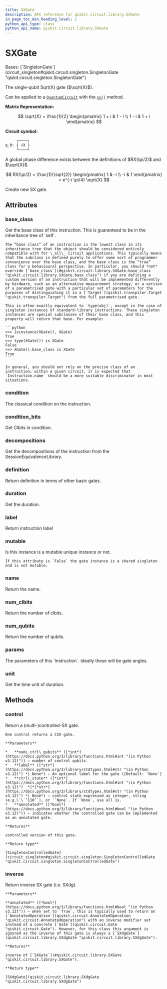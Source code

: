 ```yaml
---
title: SXGate
description: API reference for qiskit.circuit.library.SXGate
in_page_toc_min_heading_level: 1
python_api_type: class
python_api_name: qiskit.circuit.library.SXGate
---
```


# SXGate

<Class id="qiskit.circuit.library.SXGate" isDedicatedPage={true} github="https://github.com/Qiskit/qiskit/tree/main/qiskit/circuit/library/standard_gates/sx.py#L26-L135" signature="qiskit.circuit.library.SXGate(*args, _force_mutable=False, **kwargs)">
  Bases: [`SingletonGate`](circuit_singleton#qiskit.circuit.singleton.SingletonGate "qiskit.circuit.singleton.SingletonGate")

  The single-qubit Sqrt(X) gate ($\sqrt{X}$).

  Can be applied to a [`QuantumCircuit`](qiskit.circuit.QuantumCircuit "qiskit.circuit.QuantumCircuit") with the [`sx()`](qiskit.circuit.QuantumCircuit#sx "qiskit.circuit.QuantumCircuit.sx") method.

  **Matrix Representation:**

$$
\sqrt{X} = \frac{1}{2} \begin{pmatrix}
1 + i & 1 - i \\
1 - i & 1 + i
\end{pmatrix}
$$

  **Circuit symbol:**

  ```python
       ┌────┐
  q_0: ┤ √X ├
       └────┘
  ```

  <Admonition title="Note" type="note">
    A global phase difference exists between the definitions of $RX(\pi/2)$ and $\sqrt{X}$.

$$
RX(\pi/2) = \frac{1}{\sqrt{2}} \begin{pmatrix}
1 & -i \\
-i & 1
\end{pmatrix}
= e^{-i \pi/4} \sqrt{X}
$$
  </Admonition>

  Create new SX gate.

  ## Attributes

  ### base\_class

  <Attribute id="qiskit.circuit.library.SXGate.base_class" name="base_class">
    Get the base class of this instruction. This is guaranteed to be in the inheritance tree of `self`.

    The “base class” of an instruction is the lowest class in its inheritance tree that the object should be considered entirely compatible with for \_all\_ circuit applications. This typically means that the subclass is defined purely to offer some sort of programmer convenience over the base class, and the base class is the “true” class for a behavioural perspective. In particular, you should *not* override [`base_class`](#qiskit.circuit.library.SXGate.base_class "qiskit.circuit.library.SXGate.base_class") if you are defining a custom version of an instruction that will be implemented differently by hardware, such as an alternative measurement strategy, or a version of a parametrised gate with a particular set of parameters for the purposes of distinguishing it in a [`Target`](qiskit.transpiler.Target "qiskit.transpiler.Target") from the full parametrised gate.

    This is often exactly equivalent to `type(obj)`, except in the case of singleton instances of standard-library instructions. These singleton instances are special subclasses of their base class, and this property will return that base. For example:

    ```python
    >>> isinstance(XGate(), XGate)
    True
    >>> type(XGate()) is XGate
    False
    >>> XGate().base_class is XGate
    True
    ```

    In general, you should not rely on the precise class of an instruction; within a given circuit, it is expected that `Instruction.name` should be a more suitable discriminator in most situations.
  </Attribute>

  ### condition

  <Attribute id="qiskit.circuit.library.SXGate.condition" name="condition">
    The classical condition on the instruction.
  </Attribute>

  ### condition\_bits

  <Attribute id="qiskit.circuit.library.SXGate.condition_bits" name="condition_bits">
    Get Clbits in condition.
  </Attribute>

  ### decompositions

  <Attribute id="qiskit.circuit.library.SXGate.decompositions" name="decompositions">
    Get the decompositions of the instruction from the SessionEquivalenceLibrary.
  </Attribute>

  ### definition

  <Attribute id="qiskit.circuit.library.SXGate.definition" name="definition">
    Return definition in terms of other basic gates.
  </Attribute>

  ### duration

  <Attribute id="qiskit.circuit.library.SXGate.duration" name="duration">
    Get the duration.
  </Attribute>

  ### label

  <Attribute id="qiskit.circuit.library.SXGate.label" name="label">
    Return instruction label
  </Attribute>

  ### mutable

  <Attribute id="qiskit.circuit.library.SXGate.mutable" name="mutable">
    Is this instance is a mutable unique instance or not.

    If this attribute is `False` the gate instance is a shared singleton and is not mutable.
  </Attribute>

  ### name

  <Attribute id="qiskit.circuit.library.SXGate.name" name="name">
    Return the name.
  </Attribute>

  ### num\_clbits

  <Attribute id="qiskit.circuit.library.SXGate.num_clbits" name="num_clbits">
    Return the number of clbits.
  </Attribute>

  ### num\_qubits

  <Attribute id="qiskit.circuit.library.SXGate.num_qubits" name="num_qubits">
    Return the number of qubits.
  </Attribute>

  ### params

  <Attribute id="qiskit.circuit.library.SXGate.params" name="params">
    The parameters of this `Instruction`. Ideally these will be gate angles.
  </Attribute>

  ### unit

  <Attribute id="qiskit.circuit.library.SXGate.unit" name="unit">
    Get the time unit of duration.
  </Attribute>

  ## Methods

  ### control

  <Function id="qiskit.circuit.library.SXGate.control" name="control" github="https://github.com/Qiskit/qiskit/tree/main/qiskit/circuit/library/standard_gates/sx.py#L101-L132" signature="control(num_ctrl_qubits=1, label=None, ctrl_state=None, annotated=False)">
    Return a (multi-)controlled-SX gate.

    One control returns a CSX gate.

    **Parameters**

    *   **num\_ctrl\_qubits** ([*int*](https://docs.python.org/3/library/functions.html#int "(in Python v3.12)")) – number of control qubits.
    *   **label** ([*str*](https://docs.python.org/3/library/stdtypes.html#str "(in Python v3.12)") *| None*) – An optional label for the gate \[Default: `None`]
    *   **ctrl\_state** ([*int*](https://docs.python.org/3/library/functions.html#int "(in Python v3.12)")  *|*[*str*](https://docs.python.org/3/library/stdtypes.html#str "(in Python v3.12)") *| None*) – control state expressed as integer, string (e.g.\`\`’110’`), or ``None`. If `None`, use all 1s.
    *   **annotated** ([*bool*](https://docs.python.org/3/library/functions.html#bool "(in Python v3.12)")) – indicates whether the controlled gate can be implemented as an annotated gate.

    **Returns**

    controlled version of this gate.

    **Return type**

    [SingletonControlledGate](circuit_singleton#qiskit.circuit.singleton.SingletonControlledGate "qiskit.circuit.singleton.SingletonControlledGate")
  </Function>

  ### inverse

  <Function id="qiskit.circuit.library.SXGate.inverse" name="inverse" github="https://github.com/Qiskit/qiskit/tree/main/qiskit/circuit/library/standard_gates/sx.py#L87-L99" signature="inverse(annotated=False)">
    Return inverse SX gate (i.e. SXdg).

    **Parameters**

    **annotated** ([*bool*](https://docs.python.org/3/library/functions.html#bool "(in Python v3.12)")) – when set to `True`, this is typically used to return an [`AnnotatedOperation`](qiskit.circuit.AnnotatedOperation "qiskit.circuit.AnnotatedOperation") with an inverse modifier set instead of a concrete [`Gate`](qiskit.circuit.Gate "qiskit.circuit.Gate"). However, for this class this argument is ignored as the inverse of this gate is always a [`SXdgGate`](qiskit.circuit.library.SXdgGate "qiskit.circuit.library.SXdgGate").

    **Returns**

    inverse of [`SXGate`](#qiskit.circuit.library.SXGate "qiskit.circuit.library.SXGate").

    **Return type**

    [SXdgGate](qiskit.circuit.library.SXdgGate "qiskit.circuit.library.SXdgGate")
  </Function>
</Class>

